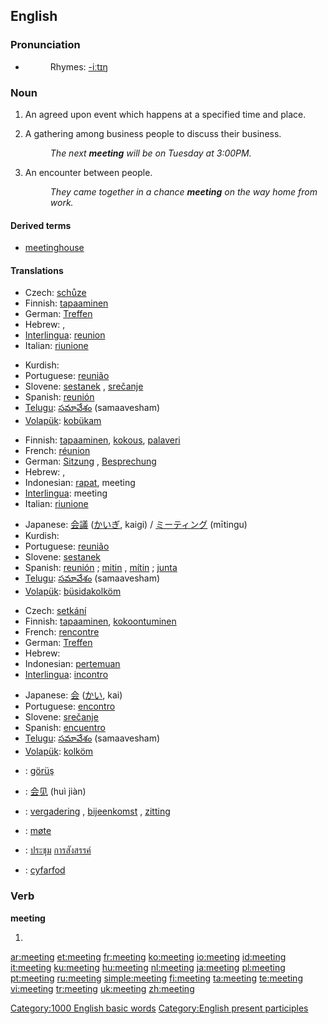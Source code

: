==English==

{{rank|physical|spring|troops|897|meeting|corner|spite|built}}

===Pronunciation===
* {{audio|en-us-meeting.ogg|Audio (US)}}
*: Rhymes: [[Rhymes:English:-iːtɪŋ|-iːtɪŋ]]

===Noun===
{{en-noun}}

# {{rfex}} An agreed upon event which happens at a specified time and place.
# A gathering among business people to discuss their business.
#: ''The next '''meeting''' will be on Tuesday at 3:00PM.''
# An encounter between people.
#: ''They came together in a chance '''meeting''' on the way home from work.''

====Derived terms====
* [[meetinghouse]]

====Translations====
{{trans-top|agreed upon event which happens at a specified time and place}}
* Czech: [[schůze]] {{f}}
* Finnish: [[tapaaminen]]
* German: [[Treffen]] {{n}}
* Hebrew: {{he-translation|פגישה|pgishá}} {{f}}, {{he-translation|ישיבה|yeshivá}} {{f}}
* [[Interlingua]]: [[reunion]]
* Italian: [[riunione]] {{f}}
{{trans-mid}}
* Kurdish: {{KUchar|[[کۆبونه‌وه‌]]}}
* Portuguese: [[reunião]] {{f}}
* Slovene: [[sestanek]] {{m}}, [[srečanje]] {{n}}
* Spanish: [[reunión]] {{f}}
* [[Telugu]]: [[సమావేశం]] (samaavesham)
* [[Volapük]]: [[kobükam]]
{{trans-bottom}}

{{trans-top|gathering among business people to discuss their business}}
* Finnish: [[tapaaminen]], [[kokous]], [[palaveri]]
* French: [[réunion]] {{f}}
* German: [[Sitzung]] {{f}}, [[Besprechung]] {{f}}
* Hebrew: {{he-translation|פגישה|pgishá}} {{f}}, {{he-translation|ישיבה|yeshivá}} {{f}}
* Indonesian: [[rapat]], meeting
* [[Interlingua]]: meeting
* Italian: [[riunione]] {{f}}
{{trans-mid}}
* Japanese: [[会議]] ([[かいぎ]], kaigi) / [[ミーティング]] (mītingu)
* Kurdish: {{KUchar|[[کۆبونه‌وه‌]]}}
* Portuguese: [[reunião]] {{f}}
* Slovene: [[sestanek]] {{m}}
* Spanish: [[reunión]] {{f}}; [[mitin]] {{m}}, [[mítin]] {{italbrac|Latin America}}; [[junta]] {{f}}
* [[Telugu]]: [[సమావేశం]] (samaavesham)
* [[Volapük]]: [[büsidakolköm]]
{{trans-bottom}}

{{trans-top|encounter between people}}
* Czech: [[setkání]] {{n}}
* Finnish: [[tapaaminen]], [[kokoontuminen]]
* French: [[rencontre]] {{f}}
* German: [[Treffen]] {{n}}
* Hebrew: {{he-translation|פגישה|pgishá}} {{f}}
* Indonesian: [[temu|pertemuan]]
* [[Interlingua]]: [[incontro]]
{{trans-mid}}
* Japanese: [[会]] ([[かい]], kai)
* Portuguese: [[encontro]]
* Slovene: [[srečanje]] {{n}}
* Spanish: [[encuentro]]
* [[Telugu]]: [[సమావేశం]] (samaavesham)
* [[Volapük]]: [[kolköm]]
{{trans-bottom}}

{{checktrans-top}}
* {{ttbc|Azerbaijani}}: [[görüş]]
* {{ttbc|Chinese}}: [[会见]] (huì jiàn)
* {{ttbc|Dutch}}: [[vergadering]] {{f}}, [[bijeenkomst]] {{f}}, [[zitting]] {{f}}
{{trans-mid}}
* {{ttbc|Norwegian}}: [[møte]]
* {{ttbc|Thai}}: [[ประชุม]] [[การสังสรรค์]]
* {{ttbc|Welsh}}: [[cyfarfod]]
{{trans-bottom}}

===Verb===
'''meeting'''

# {{present participle of|meet}}

[[Category:1000 English basic words]]
[[Category:English present participles]]

[[ar:meeting]]
[[et:meeting]]
[[fr:meeting]]
[[ko:meeting]]
[[io:meeting]]
[[id:meeting]]
[[it:meeting]]
[[ku:meeting]]
[[hu:meeting]]
[[nl:meeting]]
[[ja:meeting]]
[[pl:meeting]]
[[pt:meeting]]
[[ru:meeting]]
[[simple:meeting]]
[[fi:meeting]]
[[ta:meeting]]
[[te:meeting]]
[[vi:meeting]]
[[tr:meeting]]
[[uk:meeting]]
[[zh:meeting]]